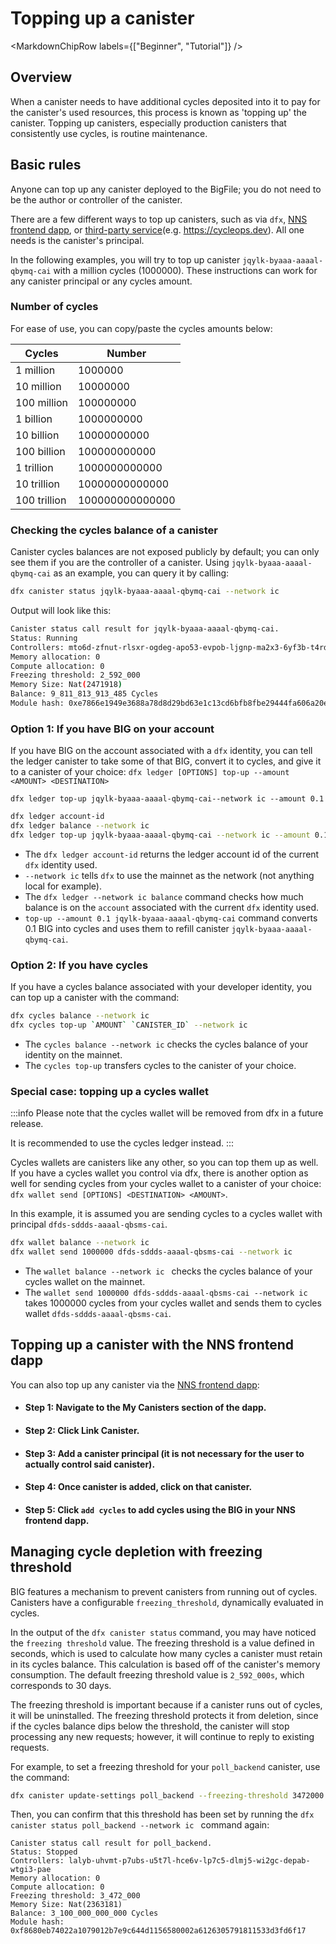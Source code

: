 
# Topping up a canister

<MarkdownChipRow labels={["Beginner", "Tutorial"]} />

## Overview

When a <GlossaryTooltip>canister</GlossaryTooltip> needs to have additional cycles deposited into it to pay for the canister's used resources, this process is known as 'topping up' the canister. Topping up canisters, especially production canisters that consistently use cycles, is routine maintenance.

## Basic rules

Anyone can top up any canister deployed to the BigFile; you do not need to be the author or controller of the canister.

There are a few different ways to top up canisters, such as via `dfx`, [NNS frontend dapp](https://nns.ic0.app), or [third-party service](/docs/current/developer-docs/getting-started/cycles/cycles_management_services)(e.g. https://cycleops.dev). All one needs is the canister's principal.

In the following examples, you will try to top up canister `jqylk-byaaa-aaaal-qbymq-cai`  with a million cycles (1000000). These instructions can work for any canister principal or any cycles amount.

### Number of cycles
For ease of use, you can copy/paste the cycles amounts below:

| Cycles            | Number        |
| -----------       | -----------   |
| 1 million         | 1000000         |
| 10 million        | 10000000         |
| 100 million       | 100000000         |
| 1 billion         | 1000000000         |
| 10 billion        | 10000000000         |
| 100 billion       | 100000000000         |
| 1 trillion        | 1000000000000         |
| 10 trillion       | 10000000000000         |
| 100 trillion      | 100000000000000         |

### Checking the cycles balance of a canister

Canister cycles balances are not exposed publicly by default; you can only see them if you are the controller of a canister. Using `jqylk-byaaa-aaaal-qbymq-cai` as an example, you can query it by calling:

```bash
dfx canister status jqylk-byaaa-aaaal-qbymq-cai --network ic
```

Output will look like this:

```bash
Canister status call result for jqylk-byaaa-aaaal-qbymq-cai.
Status: Running
Controllers: mto6d-zfnut-rlsxr-ogdeg-apo53-evpob-ljgnp-ma2x3-6yf3b-t4rd5-qqe t5j57-vyaaa-aaaal-qatsq-cai
Memory allocation: 0
Compute allocation: 0
Freezing threshold: 2_592_000
Memory Size: Nat(2471918)
Balance: 9_811_813_913_485 Cycles
Module hash: 0xe7866e1949e3688a78d8d29bd63e1c13cd6bfb8fbe29444fa606a20e0b1e33f0
```

### Option 1: If you have BIG on your account

If you have BIG on the account associated with a `dfx` identity, you can tell the ledger canister to take some of that BIG, convert it to cycles, and give it to a canister of your choice: `dfx ledger [OPTIONS] top-up --amount <AMOUNT> <DESTINATION>`

```
dfx ledger top-up jqylk-byaaa-aaaal-qbymq-cai--network ic --amount 0.1
```

```bash
dfx ledger account-id
dfx ledger balance --network ic
dfx ledger top-up jqylk-byaaa-aaaal-qbymq-cai --network ic --amount 0.1
```

-   The `dfx ledger account-id` returns the ledger account id of the current `dfx` identity used.
-   `--network ic` tells `dfx` to use the mainnet as the network (not anything local for example).
-   The `dfx ledger --network ic balance` command checks how much balance is on the `account` associated with the current `dfx` identity used.
-   `top-up --amount 0.1 jqylk-byaaa-aaaal-qbymq-cai` command converts 0.1 BIG into cycles and uses them to refill canister `jqylk-byaaa-aaaal-qbymq-cai`.


### Option 2: If you have cycles

If you have a cycles balance associated with your developer identity, you can top up a canister with the command:

```bash
dfx cycles balance --network ic
dfx cycles top-up `AMOUNT` `CANISTER_ID` --network ic
```

-   The `cycles balance --network ic` checks the cycles balance of your identity on the mainnet.
-   The `cycles top-up` transfers cycles to the canister of your choice.

### Special case: topping up a cycles wallet

:::info
Please note that the cycles wallet will be removed from dfx in a future release.

It is recommended to use the cycles ledger instead.
:::

Cycles wallets are canisters like any other, so you can top them up as well. If you have a cycles wallet you control via dfx, there is another option as well for sending cycles from your cycles wallet to a canister of your choice: `dfx wallet send [OPTIONS] <DESTINATION> <AMOUNT>`.

In this example, it is assumed you are sending cycles to a cycles wallet with principal `dfds-sddds-aaaal-qbsms-cai`.

```bash
dfx wallet balance --network ic
dfx wallet send 1000000 dfds-sddds-aaaal-qbsms-cai --network ic
```

-   The `wallet balance --network ic ` checks the cycles balance of your cycles wallet on the mainnet.
-   The `wallet send 1000000 dfds-sddds-aaaal-qbsms-cai --network ic` takes 1000000 cycles from your cycles wallet and sends them to cycles wallet `dfds-sddds-aaaal-qbsms-cai`.

## Topping up a canister with the NNS frontend dapp

You can also top up any canister via the [NNS frontend dapp](https://nns.ic0.app):

- #### Step 1: Navigate to the **My Canisters** section of the dapp.
- #### Step 2: Click **Link Canister**.
- #### Step 3: Add a canister principal (it is not necessary for the user to actually control said canister).
- #### Step 4: Once canister is added, click on that canister.
- #### Step 5: Click `add cycles` to add cycles using the BIG in your NNS frontend dapp.

## Managing cycle depletion with freezing threshold

BIG features a mechanism to prevent canisters from running out of cycles. Canisters have a configurable `freezing_threshold`, dynamically evaluated in cycles.

In the output of the `dfx canister status` command, you may have noticed the `freezing threshold` value. The freezing threshold is a value defined in seconds, which is used to calculate how many cycles a canister must retain in its cycles balance. This calculation is based off of the canister's memory consumption. The default freezing threshold value is `2_592_000s`, which corresponds to 30 days.

The freezing threshold is important because if a canister runs out of cycles, it will be uninstalled. The freezing threshold protects it from deletion, since if the cycles balance dips below the threshold, the canister will stop processing any new requests; however, it will continue to reply to existing requests.

For example, to set a freezing threshold for your `poll_backend` canister, use the command:

```sh
dfx canister update-settings poll_backend --freezing-threshold 3472000
```

Then, you can confirm that this threshold has been set by running the `dfx canister status poll_backend --network ic ` command again:

```
Canister status call result for poll_backend.
Status: Stopped
Controllers: lalyb-uhvmt-p7ubs-u5t7l-hce6v-lp7c5-dlmj5-wi2gc-depab-wtgi3-pae
Memory allocation: 0
Compute allocation: 0
Freezing threshold: 3_472_000
Memory Size: Nat(2363181)
Balance: 3_100_000_000_000 Cycles
Module hash: 0xf8680eb74022a1079012b7e9c644d1156580002a6126305791811533d3fd6f17
```
